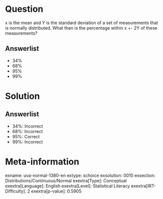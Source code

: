 Question
========

x is the mean and Y is the standard deviation of a set of measurements that is normally distributed. What then is the percentage within x +- 2Y of these measurements?

Answerlist
----------

* 34%
* 68%
* 95%
* 99%

Solution
========

Answerlist
----------

* 34%: Incorrect
* 68%: Incorrect
* 95%: Correct
* 99%: Incorrect

Meta-information
================
exname: uva-normal-1380-en
extype: schoice
exsolution: 0010
exsection: Distributions/Continuous/Normal
exextra[Type]: Conceptual
exextra[Language]: English
exextra[Level]: Statistical Literacy
exextra[IRT-Difficulty]: 2
exextra[p-value]: 0.5905
